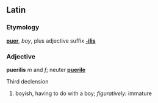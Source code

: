 ==Latin==
===Etymology===
{{L.}} '''[[puer]]''', ''boy'', plus adjective suffix '''[[-ilis]]'''
===Adjective===
'''puerilis'''  ''m'' and ''f''; neuter '''[[puerile]]'''

Third declension

# boyish, having to do with a boy; ''figuratively:'' immature